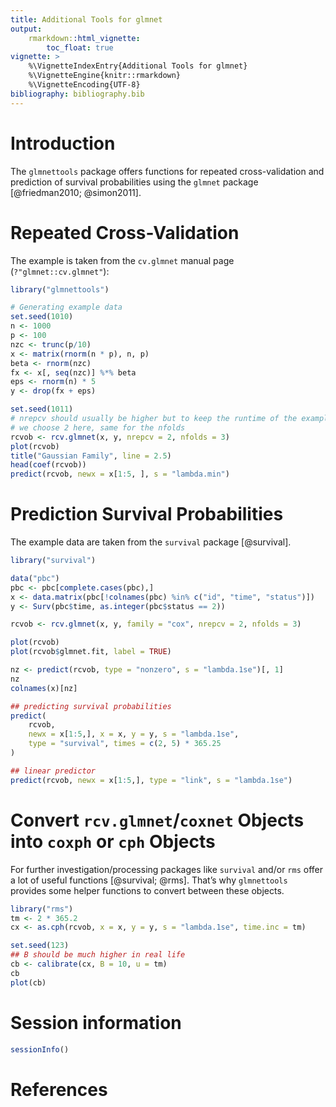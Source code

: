 ```yaml
---
title: Additional Tools for glmnet
output:
    rmarkdown::html_vignette:
        toc_float: true
vignette: >
    %\VignetteIndexEntry{Additional Tools for glmnet}
    %\VignetteEngine{knitr::rmarkdown}
    %\VignetteEncoding{UTF-8}
bibliography: bibliography.bib
---
```


# Introduction

The `glmnettools` package offers functions for repeated cross-validation and
prediction of survival probabilities using the `glmnet` package
[@friedman2010; @simon2011].

# Repeated Cross-Validation

The example is taken from the `cv.glmnet` manual page (`?"glmnet::cv.glmnet"`):

```r
library("glmnettools")

# Generating example data
set.seed(1010)
n <- 1000
p <- 100
nzc <- trunc(p/10)
x <- matrix(rnorm(n * p), n, p)
beta <- rnorm(nzc)
fx <- x[, seq(nzc)] %*% beta
eps <- rnorm(n) * 5
y <- drop(fx + eps)
```

```r
set.seed(1011)
# nrepcv should usually be higher but to keep the runtime of the example low
# we choose 2 here, same for the nfolds
rcvob <- rcv.glmnet(x, y, nrepcv = 2, nfolds = 3)
plot(rcvob)
title("Gaussian Family", line = 2.5)
head(coef(rcvob))
predict(rcvob, newx = x[1:5, ], s = "lambda.min")
```

# Prediction Survival Probabilities

The example data are taken from the `survival` package [@survival].

```r
library("survival")

data("pbc")
pbc <- pbc[complete.cases(pbc),]
x <- data.matrix(pbc[!colnames(pbc) %in% c("id", "time", "status")])
y <- Surv(pbc$time, as.integer(pbc$status == 2))

rcvob <- rcv.glmnet(x, y, family = "cox", nrepcv = 2, nfolds = 3)

plot(rcvob)
plot(rcvob$glmnet.fit, label = TRUE)

nz <- predict(rcvob, type = "nonzero", s = "lambda.1se")[, 1]
nz
colnames(x)[nz]

## predicting survival probabilities
predict(
    rcvob,
    newx = x[1:5,], x = x, y = y, s = "lambda.1se",
    type = "survival", times = c(2, 5) * 365.25
)

## linear predictor
predict(rcvob, newx = x[1:5,], type = "link", s = "lambda.1se")
```

# Convert `rcv.glmnet`/`coxnet` Objects into `coxph` or `cph` Objects

For further investigation/processing packages like `survival` and/or `rms`
offer a lot of useful functions [@survival; @rms]. That's why `glmnettools`
provides some helper functions to convert between these objects.

```r
library("rms")
tm <- 2 * 365.2
cx <- as.cph(rcvob, x = x, y = y, s = "lambda.1se", time.inc = tm)

set.seed(123)
## B should be much higher in real life
cb <- calibrate(cx, B = 10, u = tm)
cb
plot(cb)
```

# Session information
```r
sessionInfo()
```

# References
